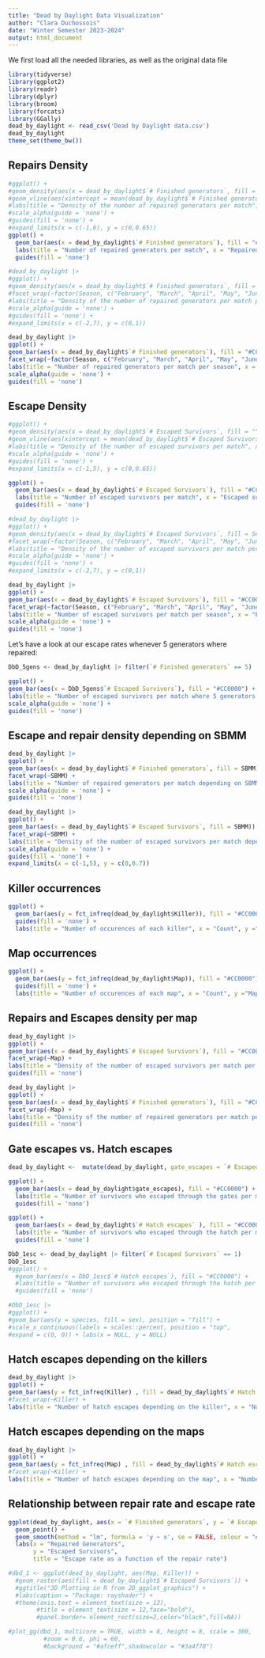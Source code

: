 ```yaml
---
title: "Dead by Daylight Data Visualization"
author: "Clara Duchossois"
date: "Winter Semester 2023-2024"
output: html_document
---
```


We first load all the needed libraries, as well as the original data file

```r
library(tidyverse)
library(ggplot2)
library(readr)
library(dplyr)
library(broom)
library(forcats)
library(GGally)
dead_by_daylight <- read_csv('Dead by Daylight data.csv')
dead_by_daylight
theme_set(theme_bw())
```

## Repairs Density

```r
#ggplot() +
#geom_density(aes(x = dead_by_daylight$`# Finished generators`, fill = "", alpha = 0.3)) +
#geom_vline(aes(xintercept = mean(dead_by_daylight$`# Finished generators`), colour = ""), linewidth = 1, linetype = 'dashed') +
#labs(title = "Density of the number of repaired generators per match", x = "Repaired generators", y ="Density", colour = "Mean") +
#scale_alpha(guide = 'none') +
#guides(fill = 'none') +
#expand_limits(x = c(-1,6), y = c(0,0.65))
ggplot() +
  geom_bar(aes(x = dead_by_daylight$`# Finished generators`), fill = "#CC0000") +
  labs(title = "Number of repaired generators per match", x = "Repaired generators", y = "Count") +
  guides(fill = 'none') 
```

```r
#dead_by_daylight |> 
#ggplot() +
#geom_density(aes(x = dead_by_daylight$`# Finished generators`, fill = Season, alpha = 0.3)) +
#facet_wrap(~factor(Season, c("February", "March", "April", "May", "June", "July", "August", "September", "October", "November", "December", "January"))) +
#labs(title = "Density of the number of repaired generators per match per season", x = "Repaired generators", y ="Density") +
#scale_alpha(guide = 'none') +
#guides(fill = 'none') +
#expand_limits(x = c(-2,7), y = c(0,1))

dead_by_daylight |> 
ggplot() +
geom_bar(aes(x = dead_by_daylight$`# Finished generators`), fill = "#CC0000") +
facet_wrap(~factor(Season, c("February", "March", "April", "May", "June", "July", "August", "September", "October", "November", "December", "January"))) +
labs(title = "Number of repaired generators per match per season", x = "Repaired generators", y ="Count") +
scale_alpha(guide = 'none') +
guides(fill = 'none')
```

## Escape Density

```r
#ggplot() +
#geom_density(aes(x = dead_by_daylight$`# Escaped Survivors`, fill = "", alpha = 0.3)) +
#geom_vline(aes(xintercept = mean(dead_by_daylight$`# Escaped Survivors`), colour = ""), linewidth = 1, linetype = 'dashed') +
#labs(title = "Density of the number of escaped survivors per match", x = "Escaped survivors", y ="Density", colour = "Mean") +
#scale_alpha(guide = 'none') +
#guides(fill = 'none') +
#expand_limits(x = c(-1,5), y = c(0,0.65))

ggplot() +
  geom_bar(aes(x = dead_by_daylight$`# Escaped Survivors`), fill = "#CC0000") +
  labs(title = "Number of escaped survivors per match", x = "Escaped survivors", y = "Count") +
  guides(fill = 'none') 
```

```r
#dead_by_daylight |> 
#ggplot() +
#geom_density(aes(x = dead_by_daylight$`# Escaped Survivors`, fill = Season, alpha = 0.3)) +
#facet_wrap(~factor(Season, c("February", "March", "April", "May", "June", "July", "August", "September", "October", "November", "December", "January"))) +
#labs(title = "Density of the number of escaped survivors per match per season", x = "Escaped survivors", y ="Density") +
#scale_alpha(guide = 'none') +
#guides(fill = 'none') +
#expand_limits(x = c(-2,7), y = c(0,1))

dead_by_daylight |> 
ggplot() +
geom_bar(aes(x = dead_by_daylight$`# Escaped Survivors`), fill = "#CC0000") +
facet_wrap(~factor(Season, c("February", "March", "April", "May", "June", "July", "August", "September", "October", "November", "December", "January"))) +
labs(title = "Number of escaped survivors per match per season", x = "Escaped survivors", y ="Count") +
scale_alpha(guide = 'none') +
guides(fill = 'none')
```

Let's have a look at our escape rates whenever 5 generators where repaired:

```r
DbD_5gens <- dead_by_daylight |> filter(`# Finished generators` == 5)

ggplot() +
geom_bar(aes(x = DbD_5gens$`# Escaped Survivors`), fill = "#CC0000") +
labs(title = "Number of escaped survivors per match where 5 generators where repaired", x = "Escaped survivors", y ="Count") +
scale_alpha(guide = 'none') +
guides(fill = 'none')
```

## Escape and repair density depending on SBMM

```r
dead_by_daylight |> 
ggplot() +
geom_bar(aes(x = dead_by_daylight$`# Finished generators`, fill = SBMM)) +
facet_wrap(~SBMM) +
labs(title = "Number of repaired generators per match depending on SBMM", x = "Repaired generators", y ="Count") +
scale_alpha(guide = 'none') +
guides(fill = 'none')
```

```r
dead_by_daylight |> 
ggplot() +
geom_bar(aes(x = dead_by_daylight$`# Escaped Survivors`, fill = SBMM)) +
facet_wrap(~SBMM) +
labs(title = "Density of the number of escaped survivors per match depending on SBMM", x = "Escaped survivors", y ="Density") +
scale_alpha(guide = 'none') +
guides(fill = 'none') +
expand_limits(x = c(-1,5), y = c(0,0.7))
```

## Killer occurrences

```r
ggplot() +
  geom_bar(aes(y = fct_infreq(dead_by_daylight$Killer)), fill = "#CC0000") +
  guides(fill = 'none') +
  labs(title = "Number of occurences of each killer", x = "Count", y ="Killer") 
```

## Map occurrences

```r
ggplot() +
  geom_bar(aes(y = fct_infreq(dead_by_daylight$Map)), fill = "#CC0000") +
  guides(fill = 'none') +
  labs(title = "Number of occurences of each map", x = "Count", y ="Map") 
```

## Repairs and Escapes density per map

```r
dead_by_daylight |> 
ggplot() +
geom_bar(aes(x = dead_by_daylight$`# Escaped Survivors`), fill = "#CC0000") +
facet_wrap(~Map) +
labs(title = "Density of the number of escaped survivors per match per map", x = "Escaped survivors", y ="Count") +
guides(fill = 'none')
```

```r
dead_by_daylight |> 
ggplot() +
geom_bar(aes(x = dead_by_daylight$`# Finished generators`), fill = "#CC0000") +
facet_wrap(~Map) +
labs(title = "Density of the number of repaired generators per match per map", x = "Repaired generators", y ="Count") +
guides(fill = 'none')
```

## Gate escapes vs. Hatch escapes

```r
dead_by_daylight <-  mutate(dead_by_daylight, gate_escapes = `# Escaped Survivors` - `# Hatch escapes`)

ggplot() +
  geom_bar(aes(x = dead_by_daylight$gate_escapes), fill = "#CC0000") +
  labs(title = "Number of survivors who escaped through the gates per match", x = "Number of survivors who escaped through the gates", y = "Count") +
  guides(fill = 'none') 

ggplot() +
  geom_bar(aes(x = dead_by_daylight$`# Hatch escapes` ), fill = "#CC0000") +
  labs(title = "Number of survivors who escaped through the hatch per match", x = "Number of survivors who escaped through the hatch", y = "Count") +
  guides(fill = 'none') 
```
```r
DbD_1esc <- dead_by_daylight |> filter(`# Escaped Survivors` == 1)
DbD_1esc
#ggplot() +
  #geom_bar(aes(x = DbD_1esc$`# Hatch escapes`), fill = "#CC0000") +
  #labs(title = "Number of survivors who escaped through the hatch per match", x = "Number of survivors who escaped through the hatch", y = "Count") +
  #guides(fill = 'none') 

#DbD_1esc |>
#ggplot() +
#geom_bar(aes(y = species, fill = sex), position = "fill") +
#scale_x_continuous(labels = scales::percent, position = "top",
#expand = c(0, 0)) + labs(x = NULL, y = NULL)
```



## Hatch escapes depending on the killers

```r
dead_by_daylight |> 
ggplot() +
geom_bar(aes(y = fct_infreq(Killer) , fill = dead_by_daylight$`# Hatch escapes`), fill = "#CC0000") +
#facet_wrap(~Killer) +
labs(title = "Number of hatch escapes depending on the killer", x = "Number of hatch escapes", y ="Killer")
```


## Hatch escapes depending on the maps

```r
dead_by_daylight |> 
ggplot() +
geom_bar(aes(y = fct_infreq(Map) , fill = dead_by_daylight$`# Hatch escapes`), fill = "#CC0000") +
#facet_wrap(~Killer) +
labs(title = "Number of hatch escapes depending on the map", x = "Number of hatch escapes", y ="Map")
```


## Relationship between repair rate and escape rate

```r
ggplot(dead_by_daylight, aes(x = `# Finished generators`, y = `# Escaped Survivors`)) +
  geom_point() +
  geom_smooth(method = "lm", formula = 'y ~ x', se = FALSE, colour = "#CC0000") +
  labs(x = "Repaired Generators",
       y = "Escaped Survivors",
       title = "Escape rate as a function of the repair rate")
```


```r
#dbd_1 <- ggplot(dead_by_daylight, aes(Map, Killer)) +
  #geom_raster(aes(fill = dead_by_daylight$`# Escaped Survivors`)) +
  #ggtitle("3D Plotting in R from 2D_ggplot_graphics") +
  #labs(caption = "Package: rayshader") +
  #theme(axis.text = element_text(size = 12),
        #title = element_text(size = 12,face="bold"),
        #panel.border= element_rect(size=2,color="black",fill=NA))  

#plot_gg(dbd_1, multicore = TRUE, width = 8, height = 8, scale = 300, 
          #zoom = 0.6, phi = 60,
          #background = "#afceff",shadowcolor = "#3a4f70")
```







